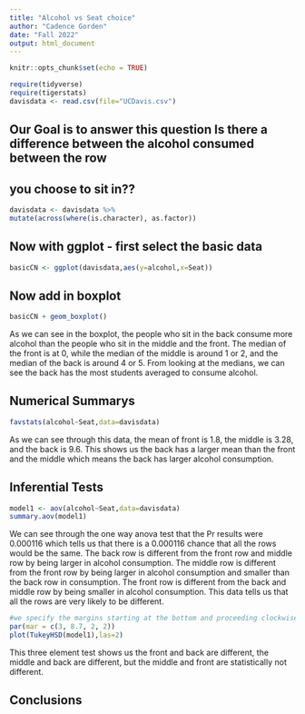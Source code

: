 ```yaml
---
title: "Alcohol vs Seat choice"
author: "Cadence Gorden"
date: "Fall 2022"
output: html_document
---
```


```r
knitr::opts_chunk$set(echo = TRUE)
```

```r
require(tidyverse)
require(tigerstats)
davisdata <- read.csv(file="UCDavis.csv")
```
## Our Goal is to answer this question Is there a difference between the alcohol consumed between the row
## you choose to sit in??
```r
davisdata <- davisdata %>%
mutate(across(where(is.character), as.factor))
```
## Now with ggplot - first select the basic data

```r
basicCN <- ggplot(davisdata,aes(y=alcohol,x=Seat))
```
## Now add in boxplot

```r
basicCN + geom_boxplot()
```
  
  As we can see in the boxplot, the people who sit in the back consume more alcohol than the people who sit in the middle and the front. The median of the front is at 0, while the median of the middle is around 1 or 2, and the median of the back is around 4 or 5. From looking at the medians, we can see the back has the most students averaged to consume alcohol. 

## Numerical Summarys 
```r
favstats(alcohol~Seat,data=davisdata)
```

As we can see through this data, the mean of front is 1.8, the middle is 3.28, and the back is 9.6. This shows us the back has a larger mean than the front and the middle which means the back has larger alcohol consumption. 

## Inferential Tests
```r
model1 <- aov(alcohol~Seat,data=davisdata)
summary.aov(model1)
```

We can see through the one way anova test that the Pr results were 0.000116 which tells us that there is a 0.000116 chance that all the rows would be the same. The back row is different from the front row and middle row by being larger in alcohol consumption. The middle row is different from the front row by being larger in alcohol consumption and smaller than the back row in consumption. The front row is different from the back and middle row by being smaller in alcohol consumption. This data tells us that all the rows are very likely to be different. 

```r
#we specify the margins starting at the bottom and proceeding clockwise - thus 8.7 is the left side margin to hold the names of the factors
par(mar = c(3, 8.7, 2, 2))
plot(TukeyHSD(model1),las=2)
```

This three element test shows us the front and back are different, the middle and back are different, but the middle and front are statistically not different. 

## Conclusions



